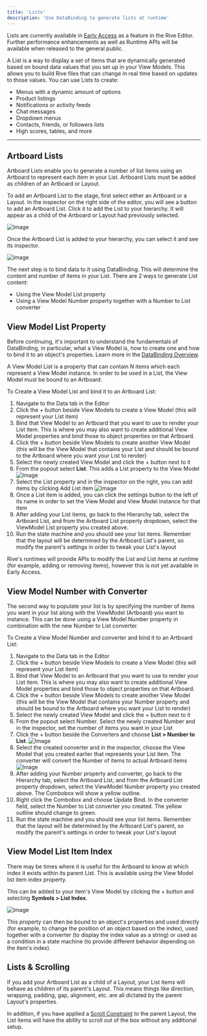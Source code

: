 ```yaml
---
title: 'Lists'
description: 'Use DataBinding to generate lists at runtime'
---
```


<Note>Lists are currently available in <a href="https://rive.app/blog/early-access-to-unreleased-features" target="_blank" rel="noopener noreferrer">Early Access</a> as a feature in the Rive Editor. Further performance enhancements as well as Runtime APIs will be available when released to the general public.</Note>

A List is a way to display a set of items that are dynamically generated based on bound data values that you set up in your View Models. This allows you to build Rive files that can change in real time based on updates to those values. You can use Lists to create:

- Menus with a dynamic amount of options
- Product listings
- Notifications or activity feeds
- Chat messages
- Dropdown menus
- Contacts, friends, or followers lists
- High scores, tables, and more

---

## Artboard Lists

Artboard Lists enable you to generate a number of list items using an Artboard to represent each item in your List. Artboard Lists must be added as children of an Artboard or Layout. 

To add an Artboard List to the stage, first select either an Artboard or a Layout. In the inspector on the right side of the editor, you will see a button to add an Artboard List. Click it to add the List to your hierarchy. It will appear as a child of the Artboard or Layout had previously selected.

![Image](/images/editor/add-artboard-list.png)

Once the Artboard List is added to your hierarchy, you can select it and see its inspector.

![Image](/images/editor/artboard-list-property.png)

The next step is to bind data to it using DataBinding. This will determine the content and number of items in your List. There are 2 ways to generate List content:

- Using the View Model List property
- Using a View Model Number property together with a Number to List converter

## View Model List Property

<Note>Before continuing, it's important to understand the fundamentals of DataBinding, in particular, what a View Model is, how to create one and how to bind it to an object's properties. Learn more in the [DataBinding Overview](/editor/data-binding/overview).</Note>

A View Model List is a property that can contain N items which each represent a View Model instance. In order to be used in a List, the View Model must be bound to an Artboard.

To Create a View Model List and bind it to an Artboard List:

1. Navigate to the Data tab in the Editor
2. Click the + button beside View Models to create a View Model (this will represent your List item)
3. Bind that View Model to an Artboard that you want to use to render your List item. This is where you may also want to create additional View Model properties and bind those to object properties on that Artboard.
4. Click the + button beside View Models to create another View Model (this will be the View Model that contains your List and should be bound to the Artboard where you want your List to render)
5. Select the newly created View Model and click the + button next to it
6. From the popout select **List**. This adds a List property to the View Model
![Image](/images/editor/list-property.png)
7. Select the List property and in the inspector on the right, you can add items by clicking Add List item
![Image](/images/editor/list-items.png)
8. Once a List item is added, you can click the settings button to the left of its name in order to set the View Model and View Model instance for that item
9. After adding your List items, go back to the Hierarchy tab, select the Artboard List, and from the Artboard List property dropdown, select the ViewModel List property you created above. 
10. Run the state machine and you should see your list items. Remember that the layout will be determined by the Artboard List's parent, so modify the parent's settings in order to tweak your List's layout

<Note>Rive's runtimes will provide APIs to modify the List and List items at runtime (for example, adding or removing items), however this is not yet available in Early Access.</Note>

## View Model Number with Converter

The second way to populate your list is by specifying the number of items you want in your list along with the ViewModel (Artboard) you want to instance. This can be done using a View Model Number property in combination with the new Number to List converter.

To Create a View Model Number and converter and bind it to an Artboard List:

1. Navigate to the Data tab in the Editor
2. Click the + button beside View Models to create a View Model (this will represent your List item)
3. Bind that View Model to an Artboard that you want to use to render your List item. This is where you may also want to create additional View Model properties and bind those to object properties on that Artboard.
4. Click the + button beside View Models to create another View Model (this will be the View Model that contains your Number property and should be bound to the Artboard where you want your List to render)
5. Select the newly created View Model and click the + button next to it
6. From the popout select Number. Select the newly created Number and in the inspector, set the number of items you want in your List
7. Click the + button beside the Converters and choose **List > Number to List**.
![Image](/images/editor/number-to-list.png)
8. Select the created converter and in the inspector, choose the View Model that you created earlier that represents your List item. The converter will convert the Number of items to actual Artboard items
![Image](/images/editor/number-to-list-property.png)
9. After adding your Number property and converter, go back to the Hierarchy tab, select the Artboard List, and from the Artboard List property dropdown, select the ViewModel Number property you created above. The Combobox will show a yellow outline. 
10. Right click the Combobox and choose Update Bind. In the converter field, select the Number to List converter you created. The yellow outline should change to green.
11. Run the state machine and you should see your list items. Remember that the layout will be determined by the Artboard List's parent, so modify the parent's settings in order to tweak your List's layout


## View Model List Item Index

There may be times where it is useful for the Artboard to know at which index it exists within its parent List. This is available using the View Model list item index property. 

This can be added to your item's View Model by clicking the + button and selecting **Symbols > List Index**.

![Image](/images/editor/list-index.png)

This property can then be bound to an object's properties and used directly (for example, to change the position of an object based on the index), used together with a converter (to display the index value as a string) or used as a condition in a state machine (to provide different behavior depending on the item's index).

## Lists & Scrolling

If you add your Artboard List as a child of a Layout, your List items will behave as children of its parent's Layout. This means things like direction, wrapping, padding, gap, alignment, etc. are all dictated by the parent Layout's properties.

In addition, if you have applied a [Scroll Constraint](/editor/layouts/scrolling) to the parent Layout, the List items will have the ability to scroll out of the box without any additional setup.